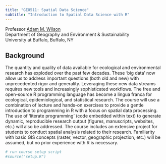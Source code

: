 ```yaml
---
title: "GEO511: Spatial Data Science"
subtitle: "Introduction to Spatial Data Science with R"
---
```


Professor <a href="http://wilsonlab.io"> Adam M. Wilson </a><br>
Department of Geography and Environment & Sustainability <br> 
University at Buffalo, Buffalo, NY

## Background
The quantity and quality of data available for ecological and environmental research has exploded over the past few decades. These ‘big data’ now allow us to address important questions (both old and new) with unprecedented rigor and generality.  Leveraging these new data streams requires new tools and increasingly sophisticated workflows. The free and open-source R programming language has become a lingua franca for ecological, epidemiological, and statistical research.  The course will use a combination of lecture and hands-on exercises to provide a gentle introduction to programming in R with a focus on spatial data processing.  The use of ‘literate programming’ (code embedded within text) to generate dynamic, reproducible research output (figures, manuscripts, websites, etc.) will also be addressed. The course includes an extensive project for students to conduct spatial analysis related to their research. Familiarity with basic GIS concepts (raster, vector, geographic projection, etc.) will be assumed, but no prior experience with R is necessary.

```r
# run course setup script
#source("setup.R")
```
